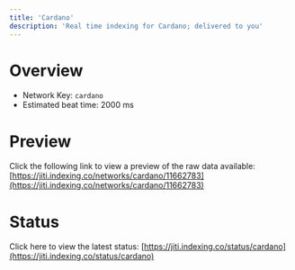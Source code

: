 ```yaml
---
title: 'Cardano'
description: 'Real time indexing for Cardano; delivered to you'
---
```


# Overview
- Network Key: `cardano`
- Estimated beat time: 2000 ms

# Preview
Click the following link to view a preview of the raw data available: [https://jiti.indexing.co/networks/cardano/11662783](https://jiti.indexing.co/networks/cardano/11662783)

# Status
Click here to view the latest status: [https://jiti.indexing.co/status/cardano](https://jiti.indexing.co/status/cardano)
